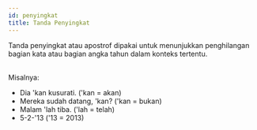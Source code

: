 ```yaml
---
id: penyingkat
title: Tanda Penyingkat
---
```


<div style={{ padding: '20px', color: 'black', backgroundColor: '#dbfaf4' }}>
Tanda penyingkat atau apostrof dipakai untuk menunjukkan penghilangan bagian kata atau bagian angka tahun dalam konteks tertentu.
</div>
<br />

Misalnya:

- Dia 'kan kusurati. ('kan = akan)
- Mereka sudah datang, 'kan? ('kan = bukan)
- Malam 'lah tiba. ('lah = telah)
- 5-2-'13 ('13 = 2013)
